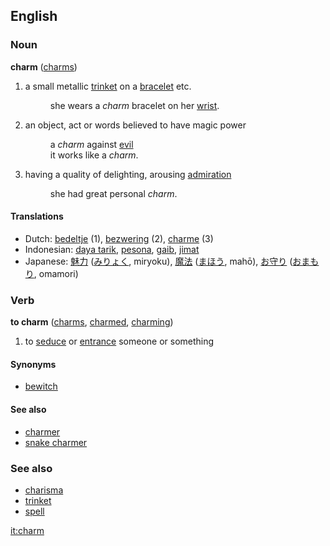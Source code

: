 ==English==
=== Noun ===
'''charm''' ([[charms]])

#a small metallic [[trinket]] on a [[bracelet]] etc.
#:she wears a ''charm'' bracelet on her [[wrist]].
#an object, act or words believed to have magic power
#:a ''charm'' against [[evil]]
#:it works like a ''charm''.
#having a quality of delighting, arousing [[admiration]]
#:she had great personal ''charm''.

==== Translations ====
*Dutch: [[bedeltje]] (1), [[bezwering]] (2), [[charme]] (3)
*Indonesian: [[daya tarik]], [[pesona]], [[gaib]], [[jimat]]
*Japanese: [[魅力]] ([[みりょく]], miryoku), [[魔法]] ([[まほう]], mahō), [[お守り]] ([[おまもり]], omamori)

===Verb===
'''to charm''' ([[charms]], [[charmed]], [[charming]])
# to [[seduce]] or [[entrance]] someone or something

====Synonyms====
*[[bewitch]]

====See also====
*[[charmer]]
*[[snake charmer]]

=== See also ===
*[[charisma]]
*[[trinket]]
*[[spell]]

[[it:charm]]